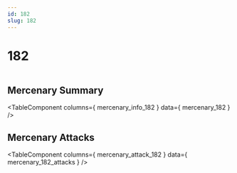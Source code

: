 ```yaml
---
id: 182
slug: 182
---
```



# 182

<div style = {{ display: "flex" }}>
    <Image img={require('@site/static/img/mercenaries/illust/thum_char_view_n_182.jpg')}/>
    
</div>

## Mercenary Summary

<TableComponent
  columns={ mercenary_info_182 }
  data={ mercenary_182 }
/>

## Mercenary Attacks

<TableComponent
  columns={ mercenary_attack_182 }
  data={ mercenary_182_attacks }
/>